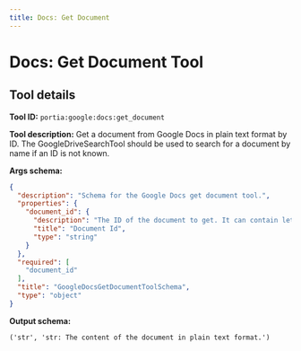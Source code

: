 ```yaml
---
title: Docs: Get Document
---
```

<!-- WARNING: This file is auto-generated by generate_tool_docs.py. Do not edit manually. -->


# Docs: Get Document Tool

<Intro />

## Tool details
**Tool ID:** `portia:google:docs:get_document`

**Tool description:** Get a document from Google Docs in plain text format by ID. The GoogleDriveSearchTool should be used to search for a document by name if an ID is not known.

**Args schema:**
```json
{
  "description": "Schema for the Google Docs get document tool.",
  "properties": {
    "document_id": {
      "description": "The ID of the document to get. It can contain letters, numbers, and some special characters.",
      "title": "Document Id",
      "type": "string"
    }
  },
  "required": [
    "document_id"
  ],
  "title": "GoogleDocsGetDocumentToolSchema",
  "type": "object"
}
```

**Output schema:**
```
('str', 'str: The content of the document in plain text format.')
```
